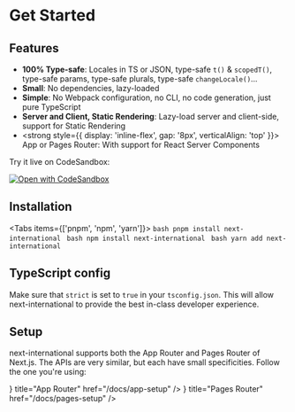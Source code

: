 
# Get Started

## Features

- **100% Type-safe**: Locales in TS or JSON, type-safe `t()` & `scopedT()`, type-safe params, type-safe plurals, type-safe `changeLocale()`...
- **Small**: No dependencies, lazy-loaded
- **Simple**: No Webpack configuration, no CLI, no code generation, just pure TypeScript
- **Server and Client, Static Rendering**: Lazy-load server and client-side, support for Static Rendering
- <strong style={{ display: 'inline-flex', gap: '8px', verticalAlign: 'top' }}><AppIcon /> App or <PagesIcon /> Pages Router</strong>: With support for React Server Components

Try it live on CodeSandbox:

[![Open with CodeSandbox](https://assets.codesandbox.io/github/button-edit-lime.svg)](https://codesandbox.io/p/sandbox/jovial-paper-skkprk?file=%2Fapp%2F%5Blocale%5D%2Fpage.tsx%3A1%2C1)

## Installation

<Tabs items={['pnpm', 'npm', 'yarn']}>
  <Tab>
    ```bash
    pnpm install next-international
    ```
  </Tab>
  <Tab>
    ```bash
    npm install next-international
    ```
  </Tab>
  <Tab>
    ```bash
    yarn add next-international
    ```
  </Tab>
</Tabs>

## TypeScript config

Make sure that `strict` is set to `true` in your `tsconfig.json`. This will allow next-international to provide the best in-class developer experience.

## Setup

next-international supports both the App Router and Pages Router of Next.js. The APIs are very similar, but each have small specificities. Follow the one you're using:

<Cards>
  <Card icon={<AppIcon />} title="App Router" href="/docs/app-setup" />
  <Card icon={<PagesIcon />} title="Pages Router" href="/docs/pages-setup" />
</Cards>

